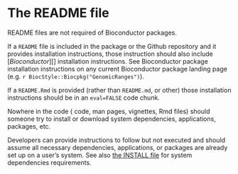 # The README file {#readme}

README files are not required of Bioconductor packages.

If a `README` file is included in the package or the <i class="fab
fa-github"></i> Github  repository and it provides installation instructions,
those instruction should also include
[_Bioconductor_][] installation instructions. See
Bioconductor package installation instructions on any current Bioconductor
package landing page (e.g. `r BiocStyle::Biocpkg("GenomicRanges")`).

If a `README.Rmd` is provided (rather than `README.md`, or other) those
installation instructions should be in an `eval=FALSE` code chunk.

Nowhere in the code (<i class="fab fa-r-project"></i> code, man pages,
vignettes, Rmd files) should someone try to install or download system
dependencies, applications, packages, etc.

Developers can provide instructions to follow but not executed and should assume
all necessary dependencies, applications, or packages are already set up on a
user's system. See also [the INSTALL file](#sysdep) for system dependencies
requirements.

